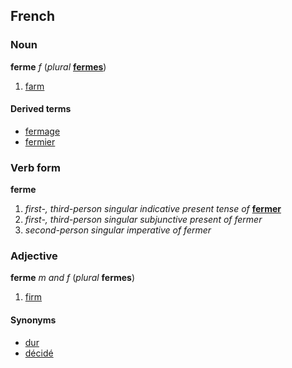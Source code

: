 ==French==
===Noun===
'''ferme''' ''f'' (''plural'' '''[[fermes]]''')

#[[farm]]

====Derived terms====
*[[fermage]]
*[[fermier]]

===Verb form===
'''ferme'''

# ''first-, third-person singular indicative present tense of'' '''[[fermer]]'''
# ''first-, third-person singular subjunctive present of fermer''
# ''second-person singular imperative of fermer''

===Adjective===
'''ferme''' ''m and f'' (''plural'' '''fermes''')

#[[firm]]

====Synonyms====
*[[dur]]
*[[décidé]]